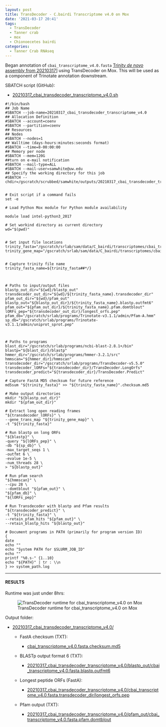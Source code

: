 ```yaml
---
layout: post
title: TransDecoder - C.bairdi Transcriptome v4.0 on Mox
date: '2021-03-17 20:41'
tags:
  - TransDecoder
  - Tanner crab
  - mox
  - Chionoecetes bairdi
categories:
  - Tanner Crab RNAseq
---
```

Began annotation of `cbai_transcriptome_v4.0.fasta` [Trinity _de novo_ assembly from 20210317](https://robertslab.github.io/sams-notebook/2021/03/17/Transcriptome-Assembly-C.bairdi-Transcriptome-v4.0-Using-Trinity-on-Mox.html)] using TransDecoder on Mox. This will be used as a component of Trinotate annotation downstream.

SBATCH script (GitHub):

- [20210317_cbai_transdecoder_transcriptome_v4.0.sh](https://github.com/RobertsLab/sams-notebook/blob/master/sbatch_scripts/20210317_cbai_transdecoder_transcriptome_v4.0.sh)

```shell
#!/bin/bash
## Job Name
#SBATCH --job-name=20210317_cbai_transdecoder_transcriptome_v4.0
## Allocation Definition
#SBATCH --account=coenv
#SBATCH --partition=coenv
## Resources
## Nodes
#SBATCH --nodes=1
## Walltime (days-hours:minutes:seconds format)
#SBATCH --time=8-00:00:00
## Memory per node
#SBATCH --mem=120G
##turn on e-mail notification
#SBATCH --mail-type=ALL
#SBATCH --mail-user=samwhite@uw.edu
## Specify the working directory for this job
#SBATCH --chdir=/gscratch/scrubbed/samwhite/outputs/20210317_cbai_transdecoder_transcriptome_v4.0


# Exit script if a command fails
set -e

# Load Python Mox module for Python module availability

module load intel-python3_2017

# Set workind directory as current directory
wd="$(pwd)"


# Set input file locations
trinity_fasta="/gscratch/srlab/sam/data/C_bairdi/transcriptomes/cbai_transcriptome_v4.0.fasta"
trinity_gene_map="/gscratch/srlab/sam/data/C_bairdi/transcriptomes/cbai_transcriptome_v4.0.fasta.gene_trans_map"


# Capture trinity file name
trinity_fasta_name=${trinity_fasta##*/}



# Paths to input/output files
blastp_out_dir="${wd}/blastp_out"
transdecoder_out_dir="${wd}/${trinity_fasta_name}.transdecoder_dir"
pfam_out_dir="${wd}/pfam_out"
blastp_out="${blastp_out_dir}/${trinity_fasta_name}.blastp.outfmt6"
pfam_out="${pfam_out_dir}/${trinity_fasta_name}.pfam.domtblout"
lORFs_pep="${transdecoder_out_dir}/longest_orfs.pep"
pfam_db="/gscratch/srlab/programs/Trinotate-v3.1.1/admin/Pfam-A.hmm"
sp_db="/gscratch/srlab/programs/Trinotate-v3.1.1/admin/uniprot_sprot.pep"



# Paths to programs
blast_dir="/gscratch/srlab/programs/ncbi-blast-2.8.1+/bin"
blastp="${blast_dir}/blastp"
hmmer_dir="/gscratch/srlab/programs/hmmer-3.2.1/src"
hmmscan="${hmmer_dir}/hmmscan"
transdecoder_dir="/gscratch/srlab/programs/TransDecoder-v5.5.0"
transdecoder_lORFs="${transdecoder_dir}/TransDecoder.LongOrfs"
transdecoder_predict="${transdecoder_dir}/TransDecoder.Predict"

# Capture FastA MD5 checksum for future reference
md5sum "${trinity_fasta}" >> "${trinity_fasta_name}".checksum.md5

# Make output directories
mkdir "${blastp_out_dir}"
mkdir "${pfam_out_dir}"

# Extract long open reading frames
"${transdecoder_lORFs}" \
--gene_trans_map "${trinity_gene_map}" \
-t "${trinity_fasta}"

# Run blastp on long ORFs
"${blastp}" \
-query "${lORFs_pep}" \
-db "${sp_db}" \
-max_target_seqs 1 \
-outfmt 6 \
-evalue 1e-5 \
-num_threads 28 \
> "${blastp_out}"

# Run pfam search
"${hmmscan}" \
--cpu 28 \
--domtblout "${pfam_out}" \
"${pfam_db}" \
"${lORFs_pep}"

# Run Transdecoder with blastp and Pfam results
"${transdecoder_predict}" \
-t "${trinity_fasta}" \
--retain_pfam_hits "${pfam_out}" \
--retain_blastp_hits "${blastp_out}"

# Document programs in PATH (primarily for program version ID)
{
date
echo ""
echo "System PATH for $SLURM_JOB_ID"
echo ""
printf "%0.s-" {1..10}
echo "${PATH}" | tr : \\n
} >> system_path.log
```

---

#### RESULTS

Runtime was just under 8hrs:

![TransDecoder runtime for cbai_transcriptome_v4.0 on Mox](https://github.com/RobertsLab/sams-notebook/blob/master/images/screencaps/20210317_cbai_transdecoder_transcriptome_v4.0_runtime.png?raw=true)

Output folder:

- [20210317_cbai_transdecoder_transcriptome_v4.0/](https://gannet.fish.washington.edu/Atumefaciens/20210317_cbai_transdecoder_transcriptome_v4.0/)

  - FastA checksum (TXT):

    - [cbai_transcriptome_v4.0.fasta.checksum.md5](https://gannet.fish.washington.edu/Atumefaciens/20210317_cbai_transdecoder_transcriptome_v4.0/cbai_transcriptome_v4.0.fasta.checksum.md5)

  - BLASTp output format 6 (TXT):

    - [20210317_cbai_transdecoder_transcriptome_v4.0/blastp_out/cbai_transcriptome_v4.0.fasta.blastp.outfmt6](https://gannet.fish.washington.edu/Atumefaciens/20210317_cbai_transdecoder_transcriptome_v4.0/blastp_out/cbai_transcriptome_v4.0.fasta.blastp.outfmt6)

  - Longest peptide ORFs (FastA):

    - [20210317_cbai_transdecoder_transcriptome_v4.0/cbai_transcriptome_v4.0.fasta.transdecoder_dir/longest_orfs.pep](https://gannet.fish.washington.edu/Atumefaciens/20210317_cbai_transdecoder_transcriptome_v4.0/cbai_transcriptome_v4.0.fasta.transdecoder_dir/longest_orfs.pep)

  - Pfam output (TXT):

    - [20210317_cbai_transdecoder_transcriptome_v4.0/pfam_out/cbai_transcriptome_v4.0.fasta.pfam.domtblout](https://gannet.fish.washington.edu/Atumefaciens/20210317_cbai_transdecoder_transcriptome_v4.0/pfam_out/cbai_transcriptome_v4.0.fasta.pfam.domtblout)
